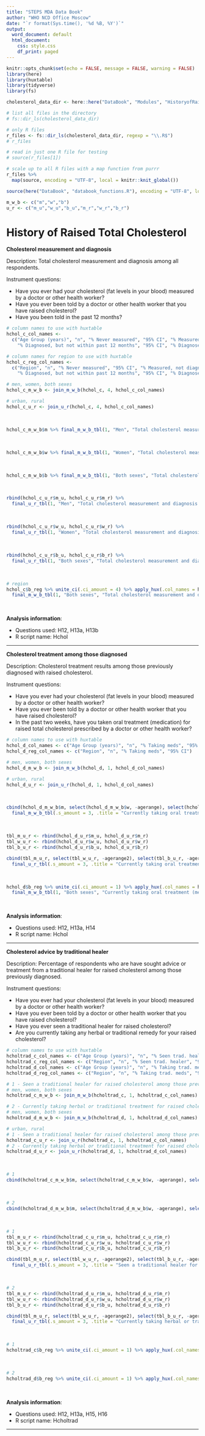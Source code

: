 ```yaml
---
title: "STEPS MDA Data Book"
author: "WHO NCD Office Moscow"
date: "`r format(Sys.time(), '%d %B, %Y')`"
output:
  word_document: default
  html_document:
    css: style.css
    df_print: paged
---
```


```r
knitr::opts_chunk$set(echo = FALSE, message = FALSE, warning = FALSE)
library(here)
library(huxtable)
library(tidyverse)
library(fs)
```

```r
cholesterol_data_dir <- here::here("DataBook", "Modules", "HistoryofRaisedTotalCholesterol")

# list all files in the directory
# fs::dir_ls(cholesterol_data_dir)

# only R files
r_files <- fs::dir_ls(cholesterol_data_dir, regexp = "\\.R$") 
# r_files

# read in just one R file for testing
# source(r_files[1])

# scale up to all R files with a map function from purrr
r_files %>% 
  map(source, encoding = "UTF-8", local = knitr::knit_global())
```

```r
source(here("DataBook", "databook_functions.R"), encoding = "UTF-8", local = knitr::knit_global())
```

```r
m_w_b <- c("m","w","b")
u_r <- c("m_u","w_u","b_u","m_r","w_r","b_r")
```

# History of Raised Total Cholesterol

**Cholesterol measurement and diagnosis**

Description: Total cholesterol measurement and diagnosis among all respondents.

Instrument questions:

- Have you ever had your cholesterol (fat levels in your blood) measured by a doctor or other health worker?
- Have you ever been told by a doctor or other health worker that you have raised cholesterol?
- Have you been told in the past 12 months?

```r

# column names to use with huxtable
hchol_c_col_names <- 
  c("Age Group (years)", "n", "% Never measured", "95% CI", "% Measured, not diagnosed", "95% CI", 
    "% Diagnosed, but not within past 12 months", "95% CI", "% Diagnosed within past 12 months", "95% CI")

# column names for region to use with huxtable
hchol_c_reg_col_names <- 
  c("Region", "n", "% Never measured", "95% CI", "% Measured, not diagnosed", "95% CI", 
    "% Diagnosed, but not within past 12 months", "95% CI", "% Diagnosed within past 12 months", "95% CI")

# men, women, both sexes
hchol_c_m_w_b <- join_m_w_b(hchol_c, 4, hchol_c_col_names)
```
```r
# urban, rural
hchol_c_u_r <- join_u_r(hchol_c, 4, hchol_c_col_names)
```

<br>

```r
hchol_c_m_w_b$m %>% final_m_w_b_tbl(1, "Men", "Total cholesterol measurement and diagnosis", 10)
```

<br>

```r
hchol_c_m_w_b$w %>% final_m_w_b_tbl(1, "Women", "Total cholesterol measurement and diagnosis", 10)
```

<br>

```r
hchol_c_m_w_b$b %>% final_m_w_b_tbl(1, "Both sexes", "Total cholesterol measurement and diagnosis", 10)
```

<br>

```r
rbind(hchol_c_u_r$m_u, hchol_c_u_r$m_r) %>% 
  final_u_r_tbl(1, "Men", "Total cholesterol measurement and diagnosis by type of settlement", 10)
```

<br>

```r
rbind(hchol_c_u_r$w_u, hchol_c_u_r$w_r) %>% 
  final_u_r_tbl(1, "Women", "Total cholesterol measurement and diagnosis by type of settlement", 10)
```

<br>

```r
rbind(hchol_c_u_r$b_u, hchol_c_u_r$b_r) %>% 
  final_u_r_tbl(1, "Both sexes", "Total cholesterol measurement and diagnosis by type of settlement", 10)
```

<br>

```r
# region
hchol_c$b_reg %>% unite_ci(.ci_amount = 4) %>% apply_hux(.col_names = hchol_c_reg_col_names) %>% 
  final_m_w_b_tbl(1, "Both sexes", "Total cholesterol measurement and diagnosis by region", 10) 
```

<br>

**Analysis information**:

-   Questions used: H12, H13a, H13b
-   R script name: Hchol

***

**Cholesterol treatment among those diagnosed**

Description: Cholesterol treatment results among those previously diagnosed with raised cholesterol.

Instrument questions:

- Have you ever had your cholesterol (fat levels in your blood) measured by a doctor or other health worker?
- Have you ever been told by a doctor or other health worker that you have raised cholesterol?
- In the past two weeks, have you taken oral treatment (medication) for raised total cholesterol prescribed by a doctor or other health worker?

```r

# column names to use with huxtable
hchol_d_col_names <- c("Age Group (years)", "n", "% Taking meds", "95% CI")
hchol_d_reg_col_names <- c("Region", "n", "% Taking meds", "95% CI")

# men, women, both sexes
hchol_d_m_w_b <- join_m_w_b(hchol_d, 1, hchol_d_col_names)
```
```r
# urban, rural
hchol_d_u_r <- join_u_r(hchol_d, 1, hchol_d_col_names)
```

<br>

```r
cbind(hchol_d_m_w_b$m, select(hchol_d_m_w_b$w, -agerange), select(hchol_d_m_w_b$b, -agerange)) %>% 
  final_m_w_b_tbl(.s_amount = 3, .title = "Currently taking oral treatment (medication) prescribed for raised total cholesterol among those previously diagnosed", .colspan_val = 10)
```

<br>

```r
tbl_m_u_r <- rbind(hchol_d_u_r$m_u, hchol_d_u_r$m_r)
tbl_w_u_r <- rbind(hchol_d_u_r$w_u, hchol_d_u_r$w_r)
tbl_b_u_r <- rbind(hchol_d_u_r$b_u, hchol_d_u_r$b_r)

cbind(tbl_m_u_r, select(tbl_w_u_r, -agerange2), select(tbl_b_u_r, -agerange2)) %>% 
  final_u_r_tbl(.s_amount = 3, .title = "Currently taking oral treatment (medication) prescribed for raised total cholesterol among those previously diagnosed by type of settlement", .colspan_val = 10)
```

<br>

```r
hchol_d$b_reg %>% unite_ci(.ci_amount = 1) %>% apply_hux(.col_names = hchol_d_reg_col_names) %>% 
  final_m_w_b_tbl(1, "Both sexes", "Currently taking oral treatment (medication) prescribed for raised total cholesterol among those previously diagnosed by region", 4)
```

<br>

**Analysis information**:

-   Questions used: H12, H13a, H14
-   R script name: Hchol

***

**Cholesterol advice by traditional healer**

Description: Percentage of respondents who are have sought advice or treatment from a traditional healer for raised cholesterol among those previously diagnosed.

Instrument questions:

- Have you ever had your cholesterol (fat levels in your blood) measured by a doctor or other health worker?
- Have you ever been told by a doctor or other health worker that you have raised cholesterol?
- Have you ever seen a traditional healer for raised cholesterol?
- Are you currently taking any herbal or traditional remedy for your raised cholesterol?

```r

# column names to use with huxtable
hcholtrad_c_col_names <- c("Age Group (years)", "n", "% Seen trad. healer", "95% CI")
hcholtrad_c_reg_col_names <- c("Region", "n", "% Seen trad. healer", "95% CI")
hcholtrad_d_col_names <- c("Age Group (years)", "n", "% Taking trad. meds", "95% CI")
hcholtrad_d_reg_col_names <- c("Region", "n", "% Taking trad. meds", "95% CI")

# 1 - Seen a traditional healer for raised cholesterol among those previously diagnosed
# men, women, both sexes
hcholtrad_c_m_w_b <- join_m_w_b(hcholtrad_c, 1, hcholtrad_c_col_names)

# 2 - Currently taking herbal or traditional treatment for raised cholesterol among those previously diagnosed
# men, women, both sexes
hcholtrad_d_m_w_b <- join_m_w_b(hcholtrad_d, 1, hcholtrad_d_col_names)
```
```r
# urban, rural
# 1 - Seen a traditional healer for raised cholesterol among those previously diagnosed
hcholtrad_c_u_r <- join_u_r(hcholtrad_c, 1, hcholtrad_c_col_names)
# 2 - Currently taking herbal or traditional treatment for raised cholesterol among those previously diagnosed
hcholtrad_d_u_r <- join_u_r(hcholtrad_d, 1, hcholtrad_d_col_names)
```

<br>

```r
# 1
cbind(hcholtrad_c_m_w_b$m, select(hcholtrad_c_m_w_b$w, -agerange), select(hcholtrad_c_m_w_b$b, -agerange)) %>% final_m_w_b_tbl(.s_amount = 3, .title = "Seen a traditional healer for raised cholesterol among those previously diagnosed", .colspan_val = 10)
```

<br>

```r
# 2
cbind(hcholtrad_d_m_w_b$m, select(hcholtrad_d_m_w_b$w, -agerange), select(hcholtrad_d_m_w_b$b, -agerange)) %>% final_m_w_b_tbl(.s_amount = 3, .title = "Currently taking herbal or traditional treatment for raised cholesterol among those previously diagnosed", .colspan_val = 10)
```

<br>

```r
# 1
tbl_m_u_r <- rbind(hcholtrad_c_u_r$m_u, hcholtrad_c_u_r$m_r)
tbl_w_u_r <- rbind(hcholtrad_c_u_r$w_u, hcholtrad_c_u_r$w_r)
tbl_b_u_r <- rbind(hcholtrad_c_u_r$b_u, hcholtrad_c_u_r$b_r)

cbind(tbl_m_u_r, select(tbl_w_u_r, -agerange2), select(tbl_b_u_r, -agerange2)) %>% 
  final_u_r_tbl(.s_amount = 3, .title = "Seen a traditional healer for raised cholesterol among those previously diagnosed by type of settlement", .colspan_val = 10)
```

<br>

```r
# 2
tbl_m_u_r <- rbind(hcholtrad_d_u_r$m_u, hcholtrad_d_u_r$m_r)
tbl_w_u_r <- rbind(hcholtrad_d_u_r$w_u, hcholtrad_d_u_r$w_r)
tbl_b_u_r <- rbind(hcholtrad_d_u_r$b_u, hcholtrad_d_u_r$b_r)

cbind(tbl_m_u_r, select(tbl_w_u_r, -agerange2), select(tbl_b_u_r, -agerange2)) %>% 
  final_u_r_tbl(.s_amount = 3, .title = "Currently taking herbal or traditional treatment for raised cholesterol among those previously diagnosed by type of settlement", .colspan_val = 10)
```

<br>

```r
# 1
hcholtrad_c$b_reg %>% unite_ci(.ci_amount = 1) %>% apply_hux(.col_names = hcholtrad_c_reg_col_names) %>% final_m_w_b_tbl(1, "Both sexes", "Seen a traditional healer for raised cholesterol among those previously diagnosed by region", 4)
```

<br>

```r
# 2
hcholtrad_d$b_reg %>% unite_ci(.ci_amount = 1) %>% apply_hux(.col_names = hcholtrad_d_reg_col_names) %>% final_m_w_b_tbl(1, "Both sexes", "Currently taking herbal or traditional treatment for raised cholesterol among those previously diagnosed by region", 4)
```

<br>

**Analysis information**:

-   Questions used: H12, H13a, H15, H16
-   R script name: Hcholtrad

***

<br> 

<br>
